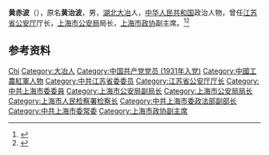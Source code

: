 '''黄赤波'''（{{bd|1912年||1978年|10月20日}}），原名'''黄治波'''，男，[[湖北|湖北]][[大冶|大冶]]人，[[中华人民共和国|中华人民共和国]]政治人物，曾任[[江苏省公安厅|江苏省公安厅]]厅长，[[上海市公安局|上海市公安局]]局长，[[上海市政协|上海市政协]]副主席。<ref>{{Cite book|title=中华人民共和国职官志|author=何虎生, 李耀东, 向常福主编|publisher=中国社会出版社|year=2003|isbn=9787800883934|location=北京|pages=}}</ref><ref>{{Cite web|title=第一章  人物传略|url=http://www.shjcy.gov.cn/sfjc/zjsfy/jcls/jcs/18146.jhtml|accessdate=2020-08-28|work=上海市人民检察院第三分院}}{{Dead link}}</ref>

== 参考资料 ==
{{reflist}}

{{中国人物小作品}}

{{Authority control}}
{{DEFAULTSORT:Huang黄}}
[[Category:黄姓|Chi]]
[[Category:大冶人|Category:大冶人]]
[[Category:中国共产党党员_(1931年入党)|Category:中国共产党党员 (1931年入党)]]
[[Category:中國工農紅軍人物|Category:中國工農紅軍人物]]
[[Category:中共江苏省委委员|Category:中共江苏省委委员]]
[[Category:江苏省公安厅厅长|Category:江苏省公安厅厅长]]
[[Category:中共上海市委委員|Category:中共上海市委委員]]
[[Category:上海市公安局副局长|Category:上海市公安局副局长]]
[[Category:上海市公安局局长|Category:上海市公安局局长]]
[[Category:上海市人民检察署检察长|Category:上海市人民检察署检察长]]
[[Category:中共上海市委政法部副部长|Category:中共上海市委政法部副部长]]
[[Category:中共上海市委常委|Category:中共上海市委常委]]
[[Category:上海市政协副主席|Category:上海市政协副主席]]